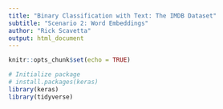 ```yaml
---
title: "Binary Classification with Text: The IMDB Dataset"
subtitle: "Scenario 2: Word Embeddings"
author: "Rick Scavetta"
output: html_document
---
```


```r
knitr::opts_chunk$set(echo = TRUE)

# Initialize package
# install.packages(keras)
library(keras)
library(tidyverse)
```
